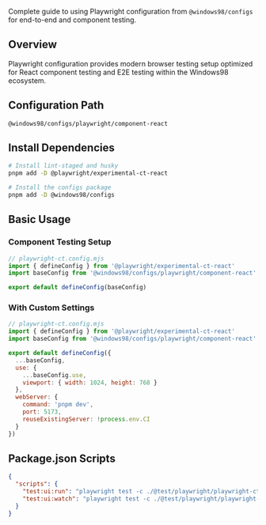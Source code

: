 
<Meta title="Workspaces/Configs/Guide/Playwright" />

<Title>🎪 Playwright</Title>

Complete guide to using Playwright configuration from `@windows98/configs` for end-to-end and component testing.

## Overview

Playwright configuration provides modern browser testing setup optimized for React component testing and E2E testing within the Windows98 ecosystem.

## Configuration Path

```
@windows98/configs/playwright/component-react
```

## Install Dependencies

```bash
# Install lint-staged and husky
pnpm add -D @playwright/experimental-ct-react

# Install the configs package
pnpm add -D @windows98/configs
```

## Basic Usage

### Component Testing Setup

```javascript
// playwright-ct.config.mjs
import { defineConfig } from '@playwright/experimental-ct-react'
import baseConfig from '@windows98/configs/playwright/component-react'

export default defineConfig(baseConfig)
```

### With Custom Settings

```javascript
// playwright-ct.config.mjs
import { defineConfig } from '@playwright/experimental-ct-react'
import baseConfig from '@windows98/configs/playwright/component-react'

export default defineConfig({
  ...baseConfig,
  use: {
    ...baseConfig.use,
    viewport: { width: 1024, height: 768 }
  },
  webServer: {
    command: 'pnpm dev',
    port: 5173,
    reuseExistingServer: !process.env.CI
  }
})
```

## Package.json Scripts

```json
{
  "scripts": {
    "test:ui:run": "playwright test -c ./@test/playwright/playwright-ct.config.mjs",
    "test:ui:watch": "playwright test -c ./@test/playwright/playwright-ct.config.mjs --ui"
  }
}
```
